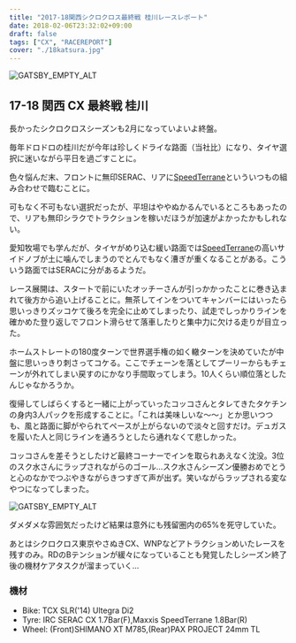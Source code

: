 ---
title: "2017-18関西シクロクロス最終戦 桂川レースレポート"
date: 2018-02-06T23:32:02+09:00
draft: false
tags: ["CX", "RACEREPORT"]
cover: "./18katsura.jpg"
---

![GATSBY_EMPTY_ALT](./https://farm5.staticflickr.com/4606/25227062527_7211e5c5f7_c.jpg)

## 17-18 関西 CX 最終戦 桂川

長かったシクロクロスシーズンも2月になっていよいよ終盤。

毎年ドロドロの桂川だが今年は珍しくドライな路面（当社比）になり、タイヤ選択に迷いながら平日を過ごすことに。

色々悩んだ末、フロントに無印SERAC、リアに[SpeedTerrane](http://amzn.to/2Fd1SiG)といういつもの組み合わせで臨むことに。

可もなく不可もない選択だったが、平坦はややぬかるんでいるところもあったので、リアも無印シラクでトラクションを稼いだほうが加速がよかったかもしれない。

愛知牧場でも学んだが、タイヤがめり込む緩い路面では[SpeedTerrane](http://amzn.to/2Fd1SiG)の高いサイドノブが土に噛んでしまうのでとんでもなく漕ぎが重くなることがある。こういう路面ではSERACに分があるようだ。

レース展開は、スタートで前にいたオッチーさんが引っかかったことに巻き込まれて後方から追い上げることに。無茶してインをついてキャンバーにはいったら思いっきりズッコケて後ろを完全に止めてしまったり、試走でしっかりラインを確かめた登り返しでフロント滑らせて落車したりと集中力に欠ける走りが目立った。

ホームストレートの180度ターンで世界選手権の如く轍ターンを決めていたが中盤に思いっきり刺さってコケる。ここでチェーンを落としてプーリーからもチェーンが外れてしまい戻すのにかなり手間取ってしまう。10人くらい順位落としたんじゃなかろうか。

復帰してしばらくすると一緒に上がっていったコッコさんとタレてきたタケチンの身内3人パックを形成することに。「これは美味しいな～～」とか思いつつも、風と路面に脚がやられてペースが上がらないので淡々と回すだけ。デュガスを履いた人と同じラインを通ろうとしたら通れなくて悲しかった。

コッコさんを差そうとしたけど最終コーナーでインを取られあえなく沈没。3位のスク水さんにラップされながらのゴール…スク水さんシーズン優勝おめでとうと心のなかでつぶやきながらきつすぎて声が出ず。笑いながらラップされる変なやつになってしまった。

![GATSBY_EMPTY_ALT](./https://farm5.staticflickr.com/4625/39199981445_28e33427d9_c.jpg)

ダメダメな雰囲気だったけど結果は意外にも残留圏内の65%を死守していた。

あとはシクロクロス東京やさぬきCX、WNPなどアトラクションめいたレースを残すのみ。RDのBテンションが緩々になっていることも発覚したしシーズン終了後の機材ケアタスクが溜まっていく…

### 機材

- Bike: TCX SLR('14) Ultegra Di2
- Tyre: IRC SERAC CX 1.7Bar(F),Maxxis SpeedTerrane 1.8Bar(R)
- Wheel: (Front)SHIMANO XT M785,(Rear)PAX PROJECT 24mm TL
